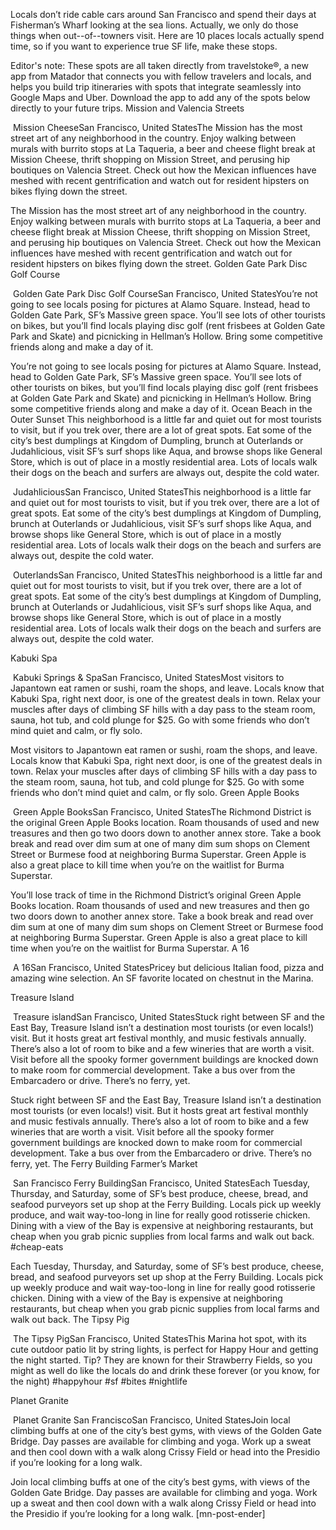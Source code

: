 Locals don’t ride cable cars around San Francisco and spend their days at Fisherman’s Wharf looking at the sea lions. Actually, we only do those things when out--of--towners visit. Here are 10 places locals actually spend time, so if you want to experience true SF life, make these stops.

Editor's note: These spots are all taken directly from travelstoke®, a new app from Matador that connects you with fellow travelers and locals, and helps you build trip itineraries with spots that integrate seamlessly into Google Maps and Uber. Download the app to add any of the spots below directly to your future trips.
Mission and Valencia Streets

 Mission CheeseSan Francisco, United StatesThe Mission has the most street art of any neighborhood in the country. Enjoy walking between murals with burrito stops at La Taqueria, a beer and cheese flight break at Mission Cheese, thrift shopping on Mission Street, and perusing hip boutiques on Valencia Street. Check out how the Mexican influences have meshed with recent gentrification and watch out for resident hipsters on bikes flying down the street.



The Mission has the most street art of any neighborhood in the country. Enjoy walking between murals with burrito stops at La Taqueria, a beer and cheese flight break at Mission Cheese, thrift shopping on Mission Street, and perusing hip boutiques on Valencia Street. Check out how the Mexican influences have meshed with recent gentrification and watch out for resident hipsters on bikes flying down the street.
Golden Gate Park Disc Golf Course

 Golden Gate Park Disc Golf CourseSan Francisco, United StatesYou’re not going to see locals posing for pictures at Alamo Square. Instead, head to Golden Gate Park, SF’s Massive green space. You’ll see lots of other tourists on bikes, but you’ll find locals playing disc golf (rent frisbees at Golden Gate Park and Skate) and picnicking in Hellman’s Hollow. Bring some competitive friends along and make a day of it.



You’re not going to see locals posing for pictures at Alamo Square. Instead, head to Golden Gate Park, SF’s Massive green space. You’ll see lots of other tourists on bikes, but you’ll find locals playing disc golf (rent frisbees at Golden Gate Park and Skate) and picnicking in Hellman’s Hollow. Bring some competitive friends along and make a day of it.
Ocean Beach in the Outer Sunset
This neighborhood is a little far and quiet out for most tourists to visit, but if you trek over, there are a lot of great spots. Eat some of the city’s best dumplings at Kingdom of Dumpling, brunch at Outerlands or Judahlicious, visit SF’s surf shops like Aqua, and browse shops like General Store, which is out of place in a mostly residential area. Lots of locals walk their dogs on the beach and surfers are always out, despite the cold water.

 JudahliciousSan Francisco, United StatesThis neighborhood is a little far and quiet out for most tourists to visit, but if you trek over, there are a lot of great spots. Eat some of the city’s best dumplings at Kingdom of Dumpling, brunch at Outerlands or Judahlicious, visit SF’s surf shops like Aqua, and browse shops like General Store, which is out of place in a mostly residential area. Lots of locals walk their dogs on the beach and surfers are always out, despite the cold water.



 OuterlandsSan Francisco, United StatesThis neighborhood is a little far and quiet out for most tourists to visit, but if you trek over, there are a lot of great spots. Eat some of the city’s best dumplings at Kingdom of Dumpling, brunch at Outerlands or Judahlicious, visit SF’s surf shops like Aqua, and browse shops like General Store, which is out of place in a mostly residential area. Lots of locals walk their dogs on the beach and surfers are always out, despite the cold water.


Kabuki Spa

 Kabuki Springs &amp; SpaSan Francisco, United StatesMost visitors to Japantown eat ramen or sushi, roam the shops, and leave. Locals know that Kabuki Spa, right next door, is one of the greatest deals in town. Relax your muscles after days of climbing SF hills with a day pass to the steam room, sauna, hot tub, and cold plunge for $25. Go with some friends who don’t mind quiet and calm, or fly solo.



Most visitors to Japantown eat ramen or sushi, roam the shops, and leave. Locals know that Kabuki Spa, right next door, is one of the greatest deals in town. Relax your muscles after days of climbing SF hills with a day pass to the steam room, sauna, hot tub, and cold plunge for $25. Go with some friends who don’t mind quiet and calm, or fly solo.
Green Apple Books

 Green Apple BooksSan Francisco, United StatesThe Richmond District is the original Green Apple Books location. Roam thousands of used and new treasures and then go two doors down to another annex store. Take a book break and read over dim sum at one of many dim sum shops on Clement Street or Burmese food at neighboring Burma Superstar. Green Apple is also a great place to kill time when you’re on the waitlist for Burma Superstar.



You’ll lose track of time in the Richmond District’s original Green Apple Books location. Roam thousands of used and new treasures and then go two doors down to another annex store. Take a book break and read over dim sum at one of many dim sum shops on Clement Street or Burmese food at neighboring Burma Superstar. Green Apple is also a great place to kill time when you’re on the waitlist for Burma Superstar.
A 16

 A 16San Francisco, United StatesPricey but delicious Italian food, pizza and amazing wine selection. An SF favorite located on chestnut in the Marina.


Treasure Island

 Treasure islandSan Francisco, United StatesStuck right between SF and the East Bay, Treasure Island isn’t a destination most tourists (or even locals!) visit. But it hosts great art festival monthly, and music festivals annually. There’s also a lot of room to bike and a few wineries that are worth a visit. Visit before all the spooky former government buildings are knocked down to make room for commercial development. Take a bus over from the Embarcadero or drive. There’s no ferry, yet.



Stuck right between SF and the East Bay, Treasure Island isn’t a destination most tourists (or even locals!) visit. But it hosts great art festival monthly and music festivals annually. There’s also a lot of room to bike and a few wineries that are worth a visit. Visit before all the spooky former government buildings are knocked down to make room for commercial development. Take a bus over from the Embarcadero or drive. There’s no ferry, yet.
The Ferry Building Farmer’s Market

 San Francisco Ferry BuildingSan Francisco, United StatesEach Tuesday, Thursday, and Saturday, some of SF’s best produce, cheese, bread, and seafood purveyors set up shop at the Ferry Building. Locals pick up weekly produce, and wait way-too-long in line for really good rotisserie chicken. Dining with a view of the Bay is expensive at neighboring restaurants, but cheap when you grab picnic supplies from local farms and walk out back.
#cheap-eats



Each Tuesday, Thursday, and Saturday, some of SF’s best produce, cheese, bread, and seafood purveyors set up shop at the Ferry Building. Locals pick up weekly produce and wait way-too-long in line for really good rotisserie chicken. Dining with a view of the Bay is expensive at neighboring restaurants, but cheap when you grab picnic supplies from local farms and walk out back.
The Tipsy Pig

 The Tipsy PigSan Francisco, United StatesThis Marina hot spot, with its cute outdoor patio lit by string lights, is perfect for Happy Hour and getting the night started. Tip? They are known for their Strawberry Fields, so you might as well do like the locals do and drink these forever (or you know, for the night) #happyhour #sf #bites #nightlife


Planet Granite

 Planet Granite San FranciscoSan Francisco, United StatesJoin local climbing buffs at one of the city’s best gyms, with views of the Golden Gate Bridge. Day passes are available for climbing and yoga. Work up a sweat and then cool down with a walk along Crissy Field or head into the Presidio if you’re looking for a long walk.



Join local climbing buffs at one of the city’s best gyms, with views of the Golden Gate Bridge. Day passes are available for climbing and yoga. Work up a sweat and then cool down with a walk along Crissy Field or head into the Presidio if you’re looking for a long walk. [mn-post-ender]